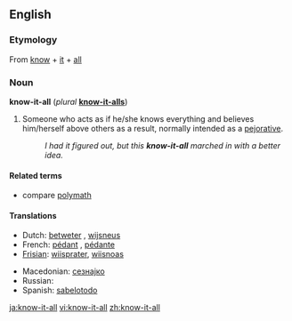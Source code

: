 ==English==

===Etymology===
From [[know]] + [[it]] + [[all]]

===Noun===
'''know-it-all''' (''plural'' '''[[know-it-alls]]''')

# Someone who acts as if he/she knows everything and believes him/herself above others as a result, normally intended as a [[pejorative]].
#: ''I had it figured out, but this '''know-it-all''' marched in with a better idea.''

====Related terms====
*compare [[polymath]]

====Translations====
{{top}}
*Dutch: [[betweter]] {{m}}, [[wijsneus]] {{m}}
*French: [[pédant]] {{m}}, [[pédante]] {{f}}
*[[Frisian]]: [[wiisprater]], [[wiisnoas]]
{{mid}}
*Macedonian: [[сезнајко]] {{n}}
*Russian: {{t|ru|всезнайка|m and f|tr=vs'eznájka}}
*Spanish: [[sabelotodo]]
{{bottom}}

[[ja:know-it-all]]
[[vi:know-it-all]]
[[zh:know-it-all]]